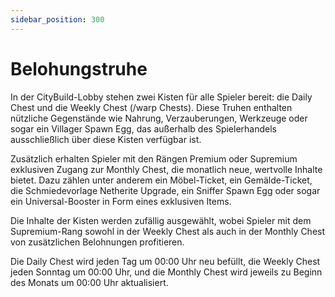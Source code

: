 ```yaml
---
sidebar_position: 300
---
```




# Belohungstruhe
In der CityBuild-Lobby stehen zwei Kisten für alle Spieler bereit: die Daily Chest und die Weekly Chest (/warp Chests). Diese Truhen enthalten nützliche Gegenstände wie Nahrung, Verzauberungen, Werkzeuge oder sogar ein Villager Spawn Egg, das außerhalb des Spielerhandels ausschließlich über diese Kisten verfügbar ist.

Zusätzlich erhalten Spieler mit den Rängen Premium oder Supremium exklusiven Zugang zur Monthly Chest, die monatlich neue, wertvolle Inhalte bietet. Dazu zählen unter anderem ein Möbel-Ticket, ein Gemälde-Ticket, die Schmiedevorlage Netherite Upgrade, ein Sniffer Spawn Egg oder sogar ein Universal-Booster in Form eines exklusiven Items.

Die Inhalte der Kisten werden zufällig ausgewählt, wobei Spieler mit dem Supremium-Rang sowohl in der Weekly Chest als auch in der Monthly Chest von zusätzlichen Belohnungen profitieren.

Die Daily Chest wird jeden Tag um 00:00 Uhr neu befüllt, die Weekly Chest jeden Sonntag um 00:00 Uhr, und die Monthly Chest wird jeweils zu Beginn des Monats um 00:00 Uhr aktualisiert.
